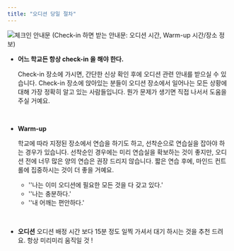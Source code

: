 ```yaml
---
title: "오디션 당일 절차"
---
```


<Image src="/images/books/kit/check-in-brochure.jpg" alt="체크인 안내문" width={400} height={400} />
(Check-in 하면 받는 안내문: 오디션 시간, Warm-up 시간/장소 정보)

<br />

- **어느 학교든 항상 check-in 을 해야 한다.**

  Check-in 장소에 가시면, 간단한 신상 확인 후에 오디션 관련 안내를 받으실 수 있습니다. Check-in 장소에 앉아있는 분들이 오디션 장소에서 일어나는 모든 상황에 대해 가장 정확히 알고 있는 사람들입니다. 뭔가 문제가 생기면 직접 나서서 도움을 주실 거예요.

<br />

- **Warm-up**

  학교에 따라 지정된 장소에서 연습을 하기도 하고, 선착순으로 연습실을 잡아야 하는 경우가 있습니다. 선착순인 경우에는 미리 연습실을 확보하는 것이 좋지만, 오디션 전에 너무 많은 양의 연습은 권장 드리지 않습니다. 짧은 연습 후에, 마인드 컨트롤에 집중하시는 것이 더 좋을 거예요.

  - ''나는 이미 오디션에 필요한 모든 것을 다 갖고 있다.'
  - ''나는 충분하다.'
  - ''내 어깨는 편안하다.'

<br />

- **오디션**
  오디션 배정 시간 보다 15분 정도 일찍 가셔서 대기 하시는 것을 추천 드려요. 항상 미리미리 움직일 것 !
